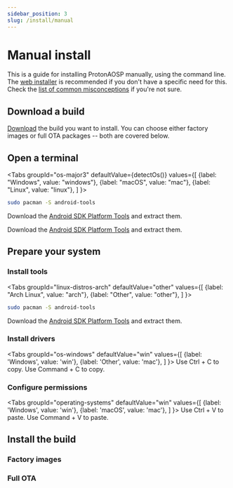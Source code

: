 ```yaml
---
sidebar_position: 3
slug: /install/manual
---
```



# Manual install

This is a guide for installing ProtonAOSP manually, using the command line. The [web installer](web.mdx) is recommended if you don't have a specific need for this. Check the [list of common misconceptions](install.md#web-installer-misconceptions) if you're not sure.

## Download a build

[Download](../download.md) the build you want to install. You can choose either factory images or full OTA packages -- both are covered below.

## Open a terminal

<Tabs
  groupId="os-major3"
  defaultValue={detectOs()}
  values={[
    {label: "Windows", value: "windows"},
    {label: "macOS", value: "mac"},
    {label: "Linux", value: "linux"},
  ]
}>
<TabItem value="windows">

  ```bash
  sudo pacman -S android-tools
  ```

</TabItem>
<TabItem value="mac">

  Download the [Android SDK Platform Tools](https://developer.android.com/studio/releases/platform-tools) and extract them.

</TabItem>
<TabItem value="linux">

  Download the [Android SDK Platform Tools](https://developer.android.com/studio/releases/platform-tools) and extract them.

</TabItem>
</Tabs>

## Prepare your system

### Install tools

<Tabs
  groupId="linux-distros-arch"
  defaultValue="other"
  values={[
    {label: "Arch Linux", value: "arch"},
    {label: "Other", value: "other"},
  ]
}>
<TabItem value="arch">

  ```bash
  sudo pacman -S android-tools
  ```

</TabItem>
<TabItem value="other">

  Download the [Android SDK Platform Tools](https://developer.android.com/studio/releases/platform-tools) and extract them.

</TabItem>
</Tabs>

### Install drivers

<Tabs
  groupId="os-windows"
  defaultValue="win"
  values={[
    {label: 'Windows', value: 'win'},
    {label: 'Other', value: 'mac'},
  ]
}>
<TabItem value="win">Use Ctrl + C to copy.</TabItem>
<TabItem value="mac">Use Command + C to copy.</TabItem>
</Tabs>

### Configure permissions

<Tabs
  groupId="operating-systems"
  defaultValue="win"
  values={[
    {label: 'Windows', value: 'win'},
    {label: 'macOS', value: 'mac'},
  ]
}>
<TabItem value="win">Use Ctrl + V to paste.</TabItem>
<TabItem value="mac">Use Command + V to paste.</TabItem>
</Tabs>

## Install the build

### Factory images

### Full OTA
